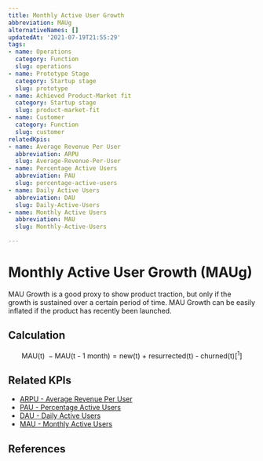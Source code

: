 ```yaml
---
title: Monthly Active User Growth
abbreviation: MAUg
alternativeNames: []
updatedAt: '2021-07-19T21:55:29'
tags:
- name: Operations
  category: Function
  slug: operations
- name: Prototype Stage
  category: Startup stage
  slug: prototype
- name: Achieved Product-Market fit
  category: Startup stage
  slug: product-market-fit
- name: Customer
  category: Function
  slug: customer
relatedKpis:
- name: Average Revenue Per User
  abbreviation: ARPU
  slug: Average-Revenue-Per-User
- name: Percentage Active Users
  abbreviation: PAU
  slug: percentage-active-users
- name: Daily Active Users
  abbreviation: DAU
  slug: Daily-Active-Users
- name: Monthly Active Users
  abbreviation: MAU
  slug: Monthly-Active-Users

---
```


# Monthly Active User Growth (MAUg)

MAU Growth is a good proxy to show product traction, but only if the growth is sustained over a certain period of time. MAU Growth can be easily inflated if the product has recently been launched.

## Calculation

$$
\textrm{MAU(t) } - \textrm{MAU(t - 1 month)} = \textrm{new(t) + resurrected(t) - churned(t)} [^1]
$$



## Related KPIs

- [ARPU - Average Revenue Per User](/en/kpis/Average-Revenue-Per-User)
- [PAU - Percentage Active Users](/en/kpis/percentage-active-users)
- [DAU - Daily Active Users](/en/kpis/Daily-Active-Users)
- [MAU - Monthly Active Users](/en/kpis/Monthly-Active-Users)

## References

[^1]:   Retrieved May 21, 2021, from https://medium.com/swlh/diligence-at-social-capital-part-1-accounting-for-user-growth-4a8a449fddfc [https://medium.com/swlh/diligence-at-social-capital-part-1-accounting-for-user-growth-4a8a449fddfc](https://medium.com/swlh/diligence-at-social-capital-part-1-accounting-for-user-growth-4a8a449fddfc)
